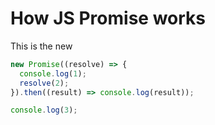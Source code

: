 # How JS Promise works

This is the new

```js filename="PromiseExample.js" {3} copy
new Promise((resolve) => {
  console.log(1);
  resolve(2);
}).then((result) => console.log(result));

console.log(3);
```
